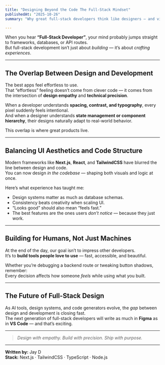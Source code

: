 ```yaml
---
title: "Designing Beyond the Code The Full-Stack Mindset"
publishedAt: "2025-10-26"
summary: "Why great full-stack developers think like designers — and vice versa."

---
```


When you hear **“Full-Stack Developer”**, your mind probably jumps straight to frameworks, databases, or API routes.  
But full-stack development isn’t just about *building* — it’s about *crafting experiences*.

---

##  The Overlap Between Design and Development

The best apps feel effortless to use.  
That “effortless” feeling doesn’t come from clever code — it comes from the intersection of **design empathy** and **technical precision**.

When a developer understands **spacing, contrast, and typography**, every pixel suddenly feels intentional.  
And when a designer understands **state management or component hierarchy**, their designs naturally adapt to real-world behavior.

This overlap is where great products live.

---

##  Balancing UI Aesthetics and Code Structure

Modern frameworks like **Next.js**, **React**, and **TailwindCSS** have blurred the line between design and code.  
You can now design *in the codebase* — shaping both visuals and logic at once.

Here’s what experience has taught me:

- Design systems matter as much as database schemas.  
- Consistency beats creativity when scaling UI.  
- “Looks good” should also mean “feels fast.”  
- The best features are the ones users *don’t notice* — because they just work.

---

##  Building for Humans, Not Just Machines

At the end of the day, our goal isn’t to impress other developers.  
It’s to **build tools people love to use** — fast, accessible, and beautiful.

Whether you’re debugging a backend route or tweaking button shadows, remember:  
Every decision affects how someone *feels* while using what you built.

---

##  The Future of Full-Stack Design

As AI tools, design systems, and code generators evolve, the *gap* between design and development is closing fast.  
The next generation of full-stack developers will write as much in **Figma** as in **VS Code** — and that’s exciting.

---

>  *Design with empathy. Build with precision. Ship with purpose.*

---

**Written by:** Jay D  
**Stack:** Next.js · TailwindCSS · TypeScript · Node.js
